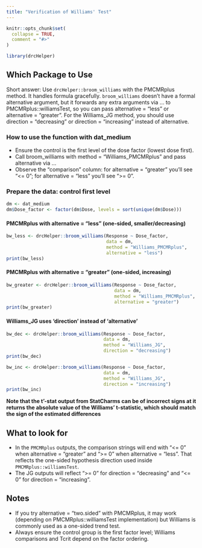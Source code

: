 ```yaml
---
title: "Verification of Williams' Test"
---
```


```r
knitr::opts_chunk$set(
  collapse = TRUE,
  comment = "#>"
)
```

```r
library(drcHelper)
```



## Which Package to Use

Short answer: Use `drcHelper::broom_williams` with the PMCMRplus method. It handles formula gracefully.  `broom_williams` doesn't have a formal alternative argument, but it forwards any extra arguments via ... to PMCMRplus::williamsTest, so you can pass alternative = "less" or alternative = "greater". For the Williams_JG method, you should use direction = "decreasing" or direction = "increasing" instead of alternative.

### How to use the function with dat_medium

- Ensure the control is the first level of the dose factor (lowest dose first).
- Call broom_williams with method = "Williams_PMCMRplus" and pass alternative via ...
- Observe the "comparison" column: for alternative = "greater" you’ll see "<= 0"; for alternative = "less" you’ll see ">= 0".

###  Prepare the data: control first level
```r
dm <- dat_medium
dm$Dose_factor <- factor(dm$Dose, levels = sort(unique(dm$Dose)))
```


#### PMCMRplus with alternative = "less" (one-sided, smaller/decreasing)
```r
bw_less <- drcHelper::broom_williams(Response ~ Dose_factor,
                                     data = dm,
                                     method = "Williams_PMCMRplus",
                                     alternative = "less")
print(bw_less)

```

#### PMCMRplus with alternative = "greater" (one-sided, increasing)
```r
bw_greater <- drcHelper::broom_williams(Response ~ Dose_factor,
                                        data = dm,
                                        method = "Williams_PMCMRplus",
                                        alternative = "greater")
print(bw_greater)
```


#### Williams_JG uses 'direction' instead of 'alternative'
```r
bw_dec <- drcHelper::broom_williams(Response ~ Dose_factor,
                                    data = dm,
                                    method = "Williams_JG",
                                    direction = "decreasing")
print(bw_dec)

bw_inc <- drcHelper::broom_williams(Response ~ Dose_factor,
                                    data = dm,
                                    method = "Williams_JG",
                                    direction = "increasing")
print(bw_inc)
```

**Note that the t'-stat output from StatCharms can be of incorrect signs at it returns the absolute value of the Williams' t-statistic, which should match the sign of the estimated differences**

## What to look for

- In the `PMCMRplus` outputs, the comparison strings will end with "<= 0" when alternative = "greater" and ">= 0" when alternative = "less". That reflects the one-sided hypothesis direction used inside `PMCMRplus::williamsTest`.
- The JG outputs will reflect ">= 0" for direction = "decreasing" and "<= 0" for direction = "increasing".

## Notes

- If you try alternative = "two.sided" with PMCMRplus, it may work (depending on PMCMRplus::williamsTest implementation) but Williams is commonly used as a one-sided trend test. 
- Always ensure the control group is the first factor level; Williams comparisons and Tcrit depend on the factor ordering.
